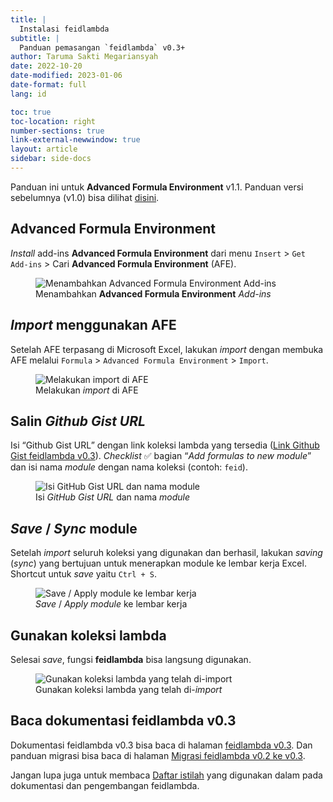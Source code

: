 ```yaml
---
title: |
  Instalasi feidlambda
subtitle: |
  Panduan pemasangan `feidlambda` v0.3+
author: Taruma Sakti Megariansyah
date: 2022-10-20
date-modified: 2023-01-06
date-format: full
lang: id

toc: true
toc-location: right
number-sections: true
link-external-newwindow: true
layout: article
sidebar: side-docs
---
```


Panduan ini untuk __Advanced Formula Environment__ v1.1. Panduan versi sebelumnya (v1.0) bisa dilihat [disini](penggunaan-v1.qmd).

## **Advanced Formula Environment**

_Install_ add-ins **Advanced Formula Environment** dari menu `Insert` > `Get Add-ins` > Cari **Advanced Formula Environment** (AFE). 

::: {.column-page}
![Menambahkan **Advanced Formula Environment** _Add-ins_](https://user-images.githubusercontent.com/1007910/192432581-0fd50e59-b0d0-4d9a-b802-81fda91060cb.png)
:::

## _Import_ menggunakan AFE

Setelah AFE terpasang di Microsoft Excel, lakukan _import_ dengan membuka AFE melalui `Formula` > `Advanced Formula Environment` > `Import`. 

::: {.column-page}
![Melakukan _import_ di AFE](https://user-images.githubusercontent.com/1007910/210946239-4c14ea78-eb85-42b3-a2f6-976e3f6b2704.png)

:::

## Salin _Github Gist URL_

Isi "Github Gist URL" dengan link koleksi lambda yang tersedia ([Link Github Gist feidlambda v0.3](https://gist.github.com/taruma/92bd33600a3d42dc9aead87558404a12)). _Checklist_ ✅ bagian "_Add formulas to new module_" dan isi nama _module_ dengan nama koleksi (contoh: `feid`).

![Isi _GitHub Gist URL_ dan nama _module_](https://user-images.githubusercontent.com/1007910/210946750-5b2563aa-3e23-4147-8771-d7ab7a40a5e4.png)

## _Save_ / _Sync_ module 

Setelah _import_ seluruh koleksi yang digunakan dan berhasil, lakukan _saving_ (_sync_) yang bertujuan untuk menerapkan module ke lembar kerja Excel. Shortcut untuk _save_ yaitu `Ctrl + S`. 

![_Save_ / _Apply module_ ke lembar kerja](https://user-images.githubusercontent.com/1007910/210946979-d64c1d4a-b61b-4ab1-ab7b-b2d2c6ae4e1c.png)

## Gunakan koleksi lambda

Selesai _save_, fungsi **feidlambda** bisa langsung digunakan. 

::: {.column-page}
![Gunakan koleksi lambda yang telah di-_import_](https://user-images.githubusercontent.com/1007910/210947524-d4a8bce7-d33d-47b4-8a72-6cf5244c9651.png)
:::

## Baca dokumentasi **feidlambda** v0.3

Dokumentasi feidlambda v0.3 bisa baca di halaman [feidlambda v0.3](/release/feidlambda-0-3.qmd). Dan panduan migrasi bisa baca di halaman [Migrasi feidlambda v0.2 ke v0.3](/release/migration-v0-2-to-v0-3.qmd).

Jangan lupa juga untuk membaca [Daftar istilah](/docs/glossary.qmd) yang digunakan dalam pada dokumentasi dan pengembangan feidlambda. 